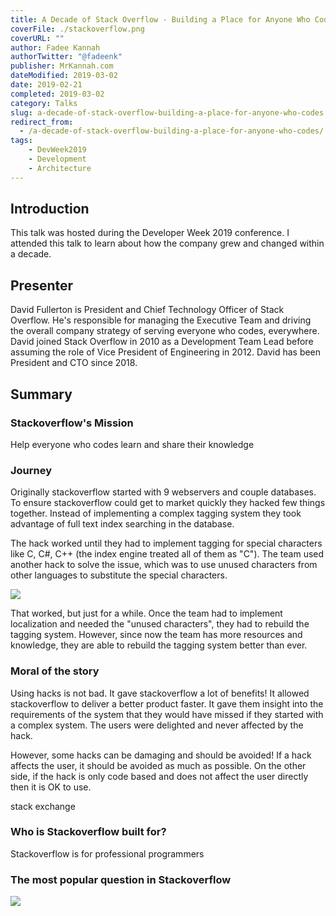 ---
title: A Decade of Stack Overflow - Building a Place for Anyone Who Codes
coverFile: ./stackoverflow.png
coverURL: ""
author: Fadee Kannah
authorTwitter: "@fadeenk"
publisher: MrKannah.com
dateModified: 2019-03-02
date: 2019-02-21
completed: 2019-03-02
category: Talks
slug: a-decade-of-stack-overflow-building-a-place-for-anyone-who-codes
redirect_from:
  - /a-decade-of-stack-overflow-building-a-place-for-anyone-who-codes/
tags:
    - DevWeek2019
    - Development
    - Architecture
---
## Introduction

This talk was hosted during the Developer Week 2019 conference. I attended this talk to learn about how the company grew and changed within a decade. 
  
## Presenter
David Fullerton is President and Chief Technology Officer of Stack Overflow. He's responsible for managing the Executive Team and driving the overall company strategy of serving everyone who codes, everywhere. David joined Stack Overflow in 2010 as a Development Team Lead before assuming the role of Vice President of Engineering in 2012. David has been President and CTO since 2018.

## Summary
### Stackoverflow's Mission
Help everyone who codes learn and share their knowledge

### Journey
Originally stackoverflow started with 9 webservers and couple databases. To ensure stackoverflow could get to market quickly they hacked few things together. Instead of implementing a complex tagging system they took advantage of full text index searching in the database. 

The hack worked until they had to implement tagging for special characters like C, C#, C++ (the index engine treated all of them as "C"). The team used another hack to solve the issue, which was to use unused characters from other languages to substitute the special characters.

![](./solved.jpg)

That worked, but just for a while. Once the team had to implement localization and needed the "unused characters", they had to rebuild the tagging system. However, since now the team has more resources and knowledge, they are able to rebuild the tagging system better than ever. 

### Moral of the story
Using hacks is not bad. It gave stackoverflow a lot of benefits! It allowed stackoverflow to deliver a better product faster. It gave them insight into the requirements of the system that they would have missed if they started with a complex system. The users were delighted and never affected by the hack.

However, some hacks can be damaging and should be avoided! If a hack affects the user, it should be avoided as much as possible. On the other side, if the hack is only code based and does not affect the user directly then it is OK to use.  

stack exchange

### Who is Stackoverflow built for?
Stackoverflow is for professional programmers 

### The most popular question in Stackoverflow
![](./vim.jpg)
